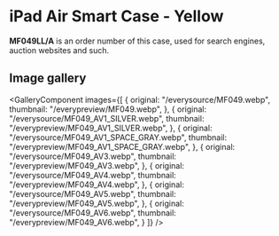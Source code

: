 
# iPad Air Smart Case - Yellow

<Callout type='info' emoji='👉🏻'>**MF049LL/A** is an order number of this case, used for search engines, auction websites and such.</Callout>

## Image gallery

<GalleryComponent
    images={[
      {
        original: "/everysource/MF049.webp",
        thumbnail: "/everypreview/MF049.webp",
      },
      {
        original: "/everysource/MF049_AV1_SILVER.webp",
        thumbnail: "/everypreview/MF049_AV1_SILVER.webp",
      },
      {
        original: "/everysource/MF049_AV1_SPACE_GRAY.webp",
        thumbnail: "/everypreview/MF049_AV1_SPACE_GRAY.webp",
      },
      {
        original: "/everysource/MF049_AV3.webp",
        thumbnail: "/everypreview/MF049_AV3.webp",
      },
      {
        original: "/everysource/MF049_AV4.webp",
        thumbnail: "/everypreview/MF049_AV4.webp",
      },
      {
        original: "/everysource/MF049_AV5.webp",
        thumbnail: "/everypreview/MF049_AV5.webp",
      },
      {
        original: "/everysource/MF049_AV6.webp",
        thumbnail: "/everypreview/MF049_AV6.webp",
      }
    ]}
  />
